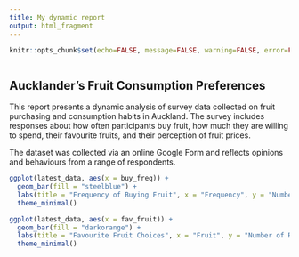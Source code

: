 ```yaml
---
title: My dynamic report
output: html_fragment
---
```


```r
knitr::opts_chunk$set(echo=FALSE, message=FALSE, warning=FALSE, error=FALSE)

```

```css

```

## Aucklander's Fruit Consumption Preferences

This report presents a dynamic analysis of survey data collected on fruit purchasing and consumption habits in Auckland. The survey includes responses about how often participants buy fruit, how much they are willing to spend, their favourite fruits, and their perception of fruit prices.

The dataset was collected via an online Google Form and reflects opinions and behaviours from a range of respondents.


```r

ggplot(latest_data, aes(x = buy_freq)) +
  geom_bar(fill = "steelblue") +
  labs(title = "Frequency of Buying Fruit", x = "Frequency", y = "Number of Respondents") +
  theme_minimal()

ggplot(latest_data, aes(x = fav_fruit)) +
  geom_bar(fill = "darkorange") +
  labs(title = "Favourite Fruit Choices", x = "Fruit", y = "Number of Respondents") +
  theme_minimal()

```

